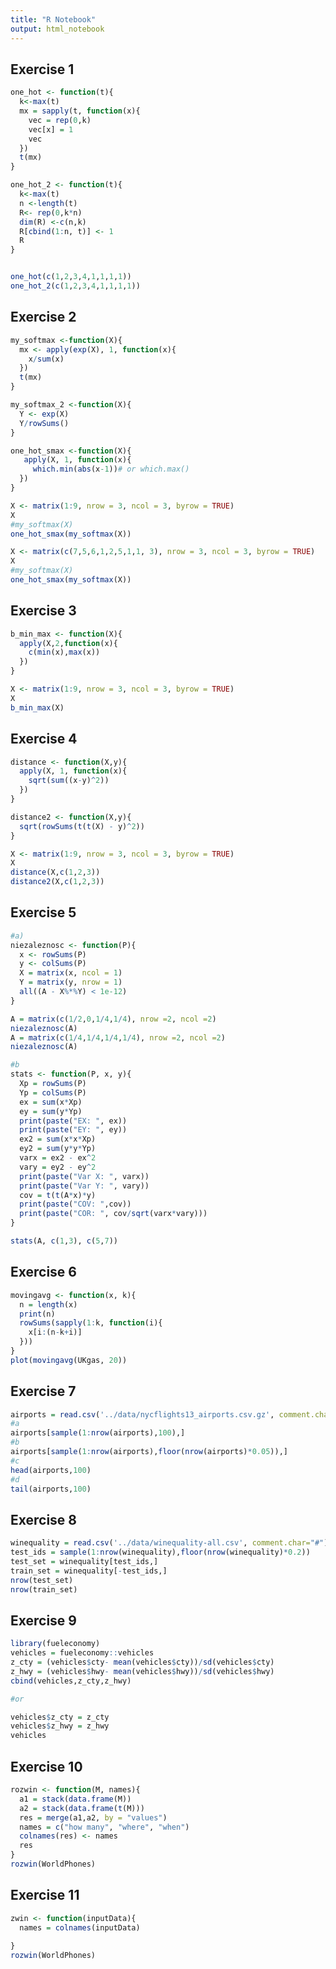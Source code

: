 ```yaml
---
title: "R Notebook"
output: html_notebook
---
```


## Exercise 1

```r
one_hot <- function(t){
  k<-max(t)
  mx = sapply(t, function(x){
    vec = rep(0,k)
    vec[x] = 1
    vec
  })
  t(mx)
}

one_hot_2 <- function(t){
  k<-max(t)
  n <-length(t)
  R<- rep(0,k*n)
  dim(R) <-c(n,k)
  R[cbind(1:n, t)] <- 1
  R
}


one_hot(c(1,2,3,4,1,1,1,1))
one_hot_2(c(1,2,3,4,1,1,1,1))
```

## Exercise 2
```r
my_softmax <-function(X){
  mx <- apply(exp(X), 1, function(x){
    x/sum(x)
  })
  t(mx)
}

my_softmax_2 <-function(X){
  Y <- exp(X)
  Y/rowSums()
}

one_hot_smax <-function(X){
   apply(X, 1, function(x){
     which.min(abs(x-1))# or which.max()
  })
}

X <- matrix(1:9, nrow = 3, ncol = 3, byrow = TRUE)
X
#my_softmax(X)
one_hot_smax(my_softmax(X))

X <- matrix(c(7,5,6,1,2,5,1,1, 3), nrow = 3, ncol = 3, byrow = TRUE)
X
#my_softmax(X)
one_hot_smax(my_softmax(X))
```

## Exercise 3
```r
b_min_max <- function(X){
  apply(X,2,function(x){
    c(min(x),max(x))
  })
}

X <- matrix(1:9, nrow = 3, ncol = 3, byrow = TRUE)
X
b_min_max(X)
```

## Exercise 4
```r
distance <- function(X,y){
  apply(X, 1, function(x){
    sqrt(sum((x-y)^2))
  })
}

distance2 <- function(X,y){
  sqrt(rowSums(t(t(X) - y)^2))
}

X <- matrix(1:9, nrow = 3, ncol = 3, byrow = TRUE)
X
distance(X,c(1,2,3))
distance2(X,c(1,2,3))
```

## Exercise 5
```r
#a)
niezaleznosc <- function(P){
  x <- rowSums(P)
  y <- colSums(P)
  X = matrix(x, ncol = 1)
  Y = matrix(y, nrow = 1)
  all((A - X%*%Y) < 1e-12)
}

A = matrix(c(1/2,0,1/4,1/4), nrow =2, ncol =2)
niezaleznosc(A)
A = matrix(c(1/4,1/4,1/4,1/4), nrow =2, ncol =2)
niezaleznosc(A)

#b
stats <- function(P, x, y){
  Xp = rowSums(P)
  Yp = colSums(P)
  ex = sum(x*Xp)
  ey = sum(y*Yp)
  print(paste("EX: ", ex))
  print(paste("EY: ", ey))
  ex2 = sum(x*x*Xp)
  ey2 = sum(y*y*Yp)
  varx = ex2 - ex^2
  vary = ey2 - ey^2
  print(paste("Var X: ", varx))
  print(paste("Var Y: ", vary))
  cov = t(t(A*x)*y)
  print(paste("COV: ",cov))
  print(paste("COR: ", cov/sqrt(varx*vary)))
}

stats(A, c(1,3), c(5,7))
```

## Exercise 6
```r
movingavg <- function(x, k){
  n = length(x)
  print(n)
  rowSums(sapply(1:k, function(i){
    x[i:(n-k+i)]
  }))
}
plot(movingavg(UKgas, 20))
```

## Exercise 7
```r
airports = read.csv('../data/nycflights13_airports.csv.gz', comment.char="#")
#a
airports[sample(1:nrow(airports),100),]
#b
airports[sample(1:nrow(airports),floor(nrow(airports)*0.05)),]
#c
head(airports,100)
#d
tail(airports,100)
```

## Exercise 8
```r
winequality = read.csv('../data/winequality-all.csv', comment.char="#")
test_ids = sample(1:nrow(winequality),floor(nrow(winequality)*0.2))
test_set = winequality[test_ids,]
train_set = winequality[-test_ids,]
nrow(test_set)
nrow(train_set)
```

## Exercise 9
```r
library(fueleconomy)
vehicles = fueleconomy::vehicles
z_cty = (vehicles$cty- mean(vehicles$cty))/sd(vehicles$cty)
z_hwy = (vehicles$hwy- mean(vehicles$hwy))/sd(vehicles$hwy)
cbind(vehicles,z_cty,z_hwy)

#or

vehicles$z_cty = z_cty
vehicles$z_hwy = z_hwy
vehicles
```

## Exercise 10
```r
rozwin <- function(M, names){
  a1 = stack(data.frame(M))
  a2 = stack(data.frame(t(M)))
  res = merge(a1,a2, by = "values")
  names = c("how many", "where", "when")
  colnames(res) <- names
  res
}
rozwin(WorldPhones)
```

## Exercise 11
```r
zwin <- function(inputData){
  names = colnames(inputData)
  
}
rozwin(WorldPhones)
```

